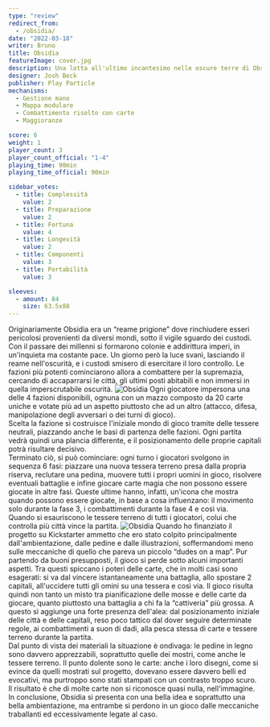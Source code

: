 ```yaml
---
type: "review"
redirect_from:
  - /obsidia/
date: "2022-03-18"
writer: Bruno
title: Obsidia
featureImage: cover.jpg
description: Una lotta all'ultimo incantesimo nelle oscure terre di Obsidia…
designer: Josh Beck
publisher: Play Particle
mechanisms:
  - Gestione mano
  - Mappa modulare
  - Combattimento risolto con carte
  - Maggioranze

score: 6
weight: 1
player_count: 3
player_count_official: "1-4"
playing_time: 90min
playing_time_official: 90min

sidebar_votes:
  - title: Complessità
    value: 2
  - title: Preparazione
    value: 2
  - title: Fortuna
    value: 4
  - title: Longevità
    value: 2
  - title: Componenti
    value: 3
  - title: Portabilità
    value: 3

sleeves:
  - amount: 84
    size: 63.5x88
---
```


<Setting>
  Originariamente Obsidia era un “reame prigione” dove rinchiudere esseri
  pericolosi provenienti da diversi mondi, sotto il vigile sguardo dei custodi.
  Con il passare dei millenni si formarono colonie e addirittura imperi, in
  un'inquieta ma costante pace. Un giorno però la luce svanì, lasciando il reame
  nell'oscurità, e i custodi smisero di esercitare il loro controllo. Le fazioni
  più potenti cominciarono allora a combattere per la supremazia, cercando di
  accaparrarsi le città, gli ultimi posti abitabili e non immersi in quella
  imperscrutabile oscurità.
</Setting>

<img src="./game1.jpg" alt="Obsidia" />

<Rules>
  Ogni giocatore impersona una delle 4 fazioni disponibili, ognuna con un mazzo
  composto da 20 carte uniche e votate più ad un aspetto piuttosto che ad un
  altro (attacco, difesa, manipolazione degli avversari o dei turni di gioco).
  <br />
  Scelta la fazione si costruisce l'iniziale mondo di gioco tramite delle
  tessere neutrali, piazzando anche le basi di partenza delle fazioni. Ogni
  partita vedrà quindi una plancia differente, e il posizionamento delle proprie
  capitali potrà risultare decisivo. <br />
  Terminato ciò, si può cominciare: ogni turno i giocatori svolgono in sequenza 6
  fasi: piazzare una nuova tessera terreno presa dalla propria riserva, reclutare
  una pedina, muovere tutti i propri uomini in gioco, risolvere eventuali battaglie
  e infine giocare carte magia che non possono essere giocate in altre fasi. Queste
  ultime hanno, infatti, un'icona che mostra quando possono essere giocate, in base
  a cosa influenzano: il movimento solo durante la fase 3, i combattimenti durante
  la fase 4 e così via. <br />
  Quando si esauriscono le tessere terreno di tutti i giocatori, colui che
  controlla più città vince la partita.
</Rules>

<img src="./game2.jpg" alt="Obsidia" />

<Feedback>
  Quando ho finanziato il progetto su Kickstarter ammetto che ero stato colpito
  principalmente dall'ambientazione, dalle pedine e dalle illustrazioni,
  soffermandomi meno sulle meccaniche di quello che pareva un piccolo “dudes on
  a map”. Pur partendo da buoni presupposti, il gioco si perde sotto alcuni
  importanti aspetti. Tra questi spiccano i poteri delle carte, che in molti
  casi sono esagerati: si va dal vincere istantaneamente una battaglia, allo
  spostare 2 capitali, all'uccidere tutti gli omini su una tessera e così via.
  Il gioco risulta quindi non tanto un misto tra pianificazione delle mosse e
  delle carte da giocare, quanto piuttosto una battaglia a chi fa la
  “cattiveria” più grossa. A questo si aggiunge una forte presenza dell'alea:
  dal posizionamento iniziale delle città e delle capitali, reso poco tattico
  dal dover seguire determinate regole, ai combattimenti a suon di dadi, alla
  pesca stessa di carte e tessere terreno durante la partita.
  <br />
  Dal punto di vista dei materiali la situazione è ondivaga: le pedine in legno
  sono davvero apprezzabili, soprattutto quelle dei mostri, come anche le
  tessere terreno. Il punto dolente sono le carte: anche i loro disegni, come si
  evince da quelli mostrati sul progetto, dovevano essere davvero belli ed
  evocativi, ma purtroppo sono stati stampati con un contrasto troppo scuro. Il
  risultato è che di molte carte non si riconosce quasi nulla, nell'immagine.
  <br />
  In conclusione, Obsidia si presenta con una bella idea e soprattutto una bella
  ambientazione, ma entrambe si perdono in un gioco dalle meccaniche traballanti
  ed eccessivamente legate al caso.
</Feedback>

<Instagram id="CbPp4HPjvl-" />
